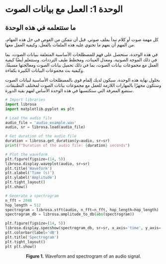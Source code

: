 # الوحدة 1: العمل مع بيانات الصوت

## ما ستتعلمه في هذه الوحدة

كل مهمة صوت أو كلام تبدأ بملف صوتي. قبل أن نتمكن من الغوص في حل هذه المهام، من المهم أن نفهم ما تحتوي عليه هذه الملفات بالفعل، وكيفية العمل معها.

في هذه الوحدة، ستحصل على فهم للمصطلحات الأساسية المتعلقة ببيانات الصوت، بما في ذلك الموجة الصوتية، ومعدل العينات، ومخطط طيف الترددات. وستتعلم أيضًا كيفية العمل مع مجموعات بيانات الصوت، بما في ذلك تحميل بيانات الصوت ومعالجتها مسبقًا، وكيفية بث مجموعات البيانات الكبيرة بكفاءة.

بحلول نهاية هذه الوحدة، سيكون لديك إلمام قوي بالمصطلحات الأساسية لبيانات الصوت وستكون مجهزًا بالمهارات اللازمة للعمل مع مجموعات بيانات الصوت لمختلف التطبيقات. ستضع المعرفة التي ستكتسبها في هذه الوحدة الأساس لفهم بقية الدورة.

```python
# Import libraries
import librosa
import matplotlib.pyplot as plt

# Load the audio file
audio_file = 'audio_example.wav'
audio, sr = librosa.load(audio_file)

# Get duration of the audio file
duration = librosa.get_duration(y=audio, sr=sr)
print(f"Duration of the audio file: {duration} seconds")

# Plot the waveform
plt.figure(figsize=(14, 5))
librosa.display.waveplot(audio, sr=sr)
plt.title('Waveform')
plt.xlabel('Time (s)')
plt.ylabel('Amplitude')
plt.tight_layout()
plt.show()

# Generate a spectrogram
n_fft = 2048
hop_length = 512
spectrogram = librosa.stft(audio, n_fft=n_fft, hop_length=hop_length)
spectrogram_db = librosa.amplitude_to_db(abs(spectrogram))

plt.figure(figsize=(14, 5))
librosa.display.specshow(spectrogram_db, sr=sr, x_axis='time', y_axis='hz')
plt.colorbar(label='dB')
plt.title('Spectrogram')
plt.tight_layout()
plt plt.show()
```

<div align="center">
  <b>Figure 1.</b> Waveform and spectrogram of an audio signal.
</div>